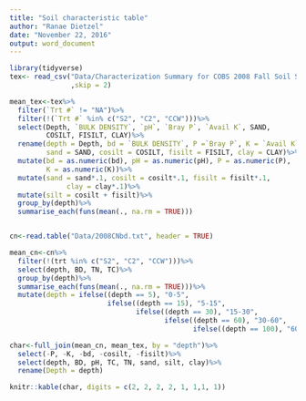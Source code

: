 ```yaml
---
title: "Soil characteristic table"
author: "Ranae Dietzel"
date: "November 22, 2016"
output: word_document
---
```


```r
library(tidyverse)
tex<- read_csv("Data/Characterization Summary for COBS 2008 Fall Soil Samples.csv"
               ,skip = 2)

mean_tex<-tex%>%
  filter(`Trt #` != "NA")%>%
  filter(!(`Trt #` %in% c("S2", "C2", "CCW")))%>%
  select(Depth, `BULK DENSITY`, `pH`, `Bray P`, `Avail K`, SAND, 
         COSILT, FISILT, CLAY)%>%
  rename(depth = Depth, bd = `BULK DENSITY`, P =`Bray P`, K = `Avail K`, 
         sand = SAND, cosilt = COSILT, fisilt = FISILT, clay = CLAY)%>%
  mutate(bd = as.numeric(bd), pH = as.numeric(pH), P = as.numeric(P), 
         K = as.numeric(K))%>%
  mutate(sand = sand*.1, cosilt = cosilt*.1, fisilt = fisilt*.1,
              clay = clay*.1)%>%
  mutate(silt = cosilt + fisilt)%>%
  group_by(depth)%>%
  summarise_each(funs(mean(., na.rm = TRUE)))


cn<-read.table("Data/2008CNbd.txt", header = TRUE)

mean_cn<-cn%>%
  filter(!(trt %in% c("S2", "C2", "CCW")))%>%
  select(depth, BD, TN, TC)%>%
  group_by(depth)%>%
  summarise_each(funs(mean(., na.rm = TRUE)))%>%
  mutate(depth = ifelse((depth == 5), "0-5",
                        ifelse((depth == 15), "5-15",
                               ifelse((depth == 30), "15-30",
                                      ifelse((depth == 60), "30-60",
                                             ifelse((depth == 100), "60-100", "nope"))))))

char<-full_join(mean_cn, mean_tex, by = "depth")%>%
  select(-P, -K, -bd, -cosilt, -fisilt)%>%
  select(depth, BD, pH, TC, TN, sand, silt, clay)%>%
  rename(Depth = depth)

knitr::kable(char, digits = c(2, 2, 2, 2, 1, 1,1, 1))

```
